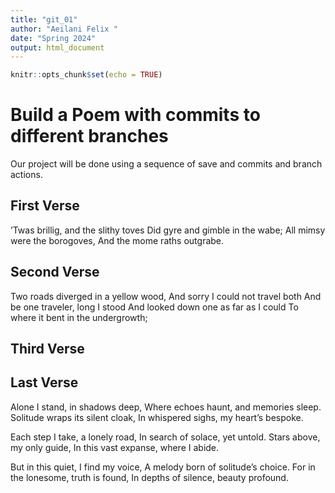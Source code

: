 ```yaml
---
title: "git_01"
author: "Aeilani Felix "
date: "Spring 2024"
output: html_document
---
```


```r
knitr::opts_chunk$set(echo = TRUE)
```
# Build a Poem with commits to different branches
Our project will be done using a sequence of save and commits and branch actions.
<!-- Do not modify or change any text in "!--" bracketed areas such as this --- these are instructions to
you, if you change any of this the git program will notice it and compromise your git merging strategy !-->

## First Verse 
<!--Put the first five lines of a poem by Lewis Carrol in this section!-->
'Twas brillig, and the slithy toves
Did gyre and gimble in the wabe;
All mimsy were the borogoves,
And the mome raths outgrabe.

## Second Verse
<!--Put the first five lines of a poem by Robert Frost here!-->
Two roads diverged in a yellow wood,
And sorry I could not travel both
And be one traveler, long I stood
And looked down one as far as I could
To where it bent in the undergrowth;

## Third Verse
<!--Put the first two verses of The Walrus and the Carpenter here!-->

## Last Verse
<!--Put a short poem you created using chatGPT of 20 to 30 lines,here!-->
Alone I stand, in shadows deep,
Where echoes haunt, and memories sleep.
Solitude wraps its silent cloak,
In whispered sighs, my heart's bespoke.

Each step I take, a lonely road,
In search of solace, yet untold.
Stars above, my only guide,
In this vast expanse, where I abide.

But in this quiet, I find my voice,
A melody born of solitude's choice.
For in the lonesome, truth is found,
In depths of silence, beauty profound.

